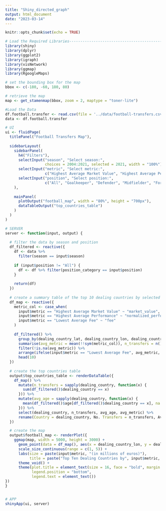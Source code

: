 ```yaml
---
title: "Shiny_directed_graph"
output: html_document
date: "2023-03-14"
---
```


```r
knitr::opts_chunk$set(echo = TRUE)
```

```r
# Load the Required Libraries---------------------------------------------------
library(shiny)
library(dplyr)
library(ggplot2)
library(igraph)
library(visNetwork)
library(ggmap)
library(RgoogleMaps)
```

```r
# set the bounding box for the map
bbox <- c(-180, -60, 180, 80)

# retrieve the map
map <- get_stamenmap(bbox, zoom = 2, maptype = "toner-lite")
```


```r
#Load the Data
df.football.transfer <- read.csv(file = '../data/football-transfers.csv')
data <- df.football.transfer
```

```r
# UI
ui <- fluidPage(
  titlePanel("Football Transfers Map"),
  
  sidebarLayout(
    sidebarPanel(
      h4("Filters"),
      selectInput("season", "Select season:",
                  choices = 2004:2021, selected = 2021, width = "100%"),
      selectInput("metric", "Select metric:",
                  c("Highest Average Market Value", "Highest Average Performance", "Lowest Average Fee")),
      selectInput("position", "Select position:",
                  c("All", "Goalkeeper", "Defender", "Midfielder", "Forward"))
    ),
    
    mainPanel(
      plotOutput("football_map", width = "80%", height = "700px"),
      dataTableOutput("top_countries_table")
    )
  )
)

# SERVER
server <- function(input, output) {
  
  # filter the data by season and position
  df_filtered <- reactive({
    df <- data %>%
      filter(season == input$season)
    
    if (input$position != "All") {
      df <- df %>% filter(position_category == input$position)
    }
    
    return(df)
  })
  
  # create a summary table of the top 10 dealing countries by selected metric
  df_map <- reactive({
    metric_col <- case_when(
      input$metric == "Highest Average Market Value" ~ "market_value",
      input$metric == "Highest Average Performance" ~ "normalized_performance",
      input$metric == "Lowest Average Fee" ~ "fee"
    )
    
    df_filtered() %>% 
      group_by(dealing_country_lat, dealing_country_lon, dealing_country) %>% 
      summarise(avg_metric = mean(!!sym(metric_col)), n_transfers = n(), .groups = 'drop') %>% 
      filter(!is.na(avg_metric)) %>% 
      arrange(ifelse(input$metric == "Lowest Average Fee", avg_metric, desc(avg_metric))) %>%
      head(10)
  })
  
  # create the top countries table
  output$top_countries_table <- renderDataTable({
    df_map() %>%
      mutate(n_transfers = sapply(dealing_country, function(x) {
        sum(df_filtered()$dealing_country == x)
      })) %>%
      mutate(avg_age = sapply(dealing_country, function(x) {
        mean(df_filtered()$age[df_filtered()$dealing_country == x], na.rm = TRUE)
      })) %>%
      select(dealing_country, n_transfers, avg_age, avg_metric) %>%
      rename(Country = dealing_country, No. Transfers = n_transfers, Average Age = avg_age, !!input$metric := avg_metric)
  })

  # create the map
  output$football_map <- renderPlot({
    ggmap(map, width = 5000, height = 3000) + 
      geom_point(data = df_map(), aes(x = dealing_country_lon, y = dealing_country_lat, size = avg_metric), alpha = 0.6, color = "#FF5733") +
      scale_size_continuous(range = c(1, 5)) +
      labs(size = paste(input$metric, "(in millions of euros)"),
           title = paste("Top Ten Dealing Countries by", input$metric, "- Season", input$season[1], "-", input$season[2])) +
      theme_void() +
      theme(plot.title = element_text(size = 16, face = "bold", margin = margin(b = 20, t = 30)),
            legend.position = "bottom",
            legend.text = element_text())
})
}


# APP
shinyApp(ui, server)
```


